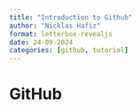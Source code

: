 ```yaml
---
title: "Introduction to Github"
author: "Nicklas Hafiz"
format: letterbox-revealjs
date: 24-09-2024
categories: [github, tutorial]
---
```



# GitHub

